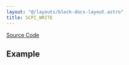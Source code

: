 ```yaml
---
layout: "@/layouts/block-docs-layout.astro"
title: SCPI_WRITE
---
```



<PythonDocsDisplay docstring={docstring} />

[Source Code](https://github.com/flojoy-ai/blocks/blob/main/blocks/IO/PROTOCOLS/SCPI/SCPI_WRITE/SCPI_WRITE.py)

## Example
